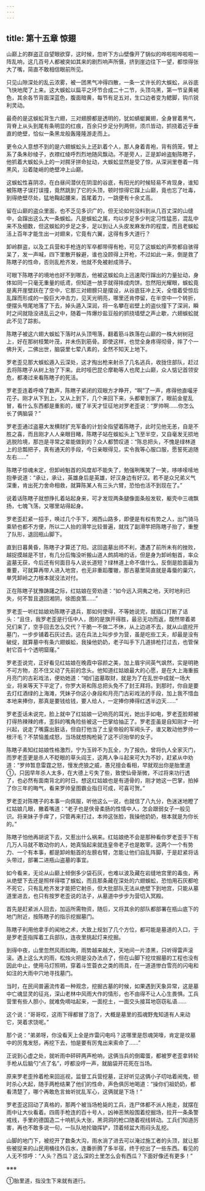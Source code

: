 ```yaml
---
---
---
```

title: 第十五章 惊翅
---




山巅上的群盗正自望眼欲穿，这时候，忽听下方山壁像开了锅似的哗啦啦哗啦啦一阵乱响，这几百号人都被突如其来的剧烈响声所慑，挤到崖边往下一望，都惊得张大了嘴，简直不敢相信眼前所见。

只见山隙深处的乱云浓雾，被一团黑气冲得四散，一条一丈许长的大蜈蚣，从谷底飞快地爬了上来。这大蜈蚣以扁平之环节合成二十二节，头顶乌黑，第一节呈黄褐色，其余各节背面深蓝色，腹面暗黄，每节有足五对，生口边者变为鳃脚，钩爪锐利灵动。

最奇的是这蜈蚣背生六翅，三对翅膀都是透明的，犹如蜻蜓翼翅，全身冒着黑气，背脊上从头到尾有条明显的红痕，百余只步足分列两侧，须爪皆动，抓挠着近乎垂直的绝壁，恰似一条黑龙般轰隆隆游走而上。

更令众人意想不到的是六翅蜈蚣头上还趴着个人，那人身着青袍，背有鸽笼，臂上系了条朱砂绫子，衣襟红绫呼烈烈地随风飘动。不是旁人，正是卸岭盗魁陈瞎子，他抓着大蜈蚣头上的一对腭牙拼命扯动，大蜈蚣显然是受了惊，从深涧里卷着一阵黑风，沿着陡峭的绝壁冲上山巅。

这蜈蚣性喜阴凉，在白昼间潜伏在阴湿的谷底，有阳光的时候轻易不肯现身，谁知被陈瞎子误打误撞，竟然跳到了它的头顶，顿时惊得它蹿上山巅，竟也忘了吐毒，到得绝壁尽处，猛地鞠起腰来，首尾着力，一跳便有十余丈高。

留在山巅的盗众里面，也不乏见多识广的，但无论如何没料到从几百丈深的山缝中，会蹿出这么大一条蜈蚣。凡是蜈蚣之属，均以步足多少判定习性猛恶，混乱中来不及细数，但这蜈蚣的步足之多，足以到让人头皮发麻发炸的程度，而且老蜈蚣活上百年才能生出一对翅来，它竟有六翼，这得有多大道行？

卸岭群盗，以及工兵营和手枪连的军卒都带得有枪，可见了这蜈蚣的声势都自骇得呆了，发一声喊，四下里散开躲避，谁也没顾得上开枪，不过如此一来，倒是救了陈瞎子的性命，否则乱枪齐发，他就不免被射成筛子。

可眼下陈瞎子的境地也好不到哪去，他被这蜈蚣向上迅速爬行蹿出的力量扯动，身体如同一只毫无重量的纸鸢，但知道一放手就得摔成肉饼。忽然阳光耀眼，蜈蚣竟是离开崖壁跃在了空中，它那三对翅膀只是摆设，从谷底狂冲上天，全借着受惊后乱蹿而形成的一股巨大冲击力，见天光明亮，哪里还肯停留，在半空中一个转折，便摆头甩尾地落了下去，掉头遁入深润，将一名攀在岩壁上的盗伙撞下了深涧，瞬时之间就隐没进乱云之中，随着一阵爆炒盐豆般的抓挠墙壁之声止歇，六翅蜈蚣就此不见了踪影。

陈瞎子被这六翅大蜈蚣下落时从头顶甩落，翻着筋斗跌落在山巅的一株大树树冠上，好在那树枝繁叶茂，并未伤到筋骨。即使这样，也觉全身疼得彻骨，摔了个一佛升天，二佛出世，脑袋里七荤八素的，全然不知天上地下。

罗老歪见那大蜈蚣遁入云深处，这才掏出枪来射杀了几名逃兵，收拢住部队，赶过去将陈瞎子从树上抬了下来。此时哑巴昆仑摩勒等人也爬上山巅，众人惦记首领安危，都凑过来看陈瞎子的死活。

罗老歪连着呼唤了数声，陈瞎子紧闭的双眼方才睁开，“啊”了一声，疼得他直嘬牙花子。刚才从下到上，又从上到下，几个来回下来，头都晕到家了，眼前金星乱冒，看什么东西都是重影的，缓了半天才怔征地对罗老歪说：“罗帅啊……你怎么长了俩脑袋？”

罗老歪通过盗墓大发横财扩充军备的计划全指望着陈瞎子，此时见他无恙，自是不胜之喜，而且刚才人人亲眼目睹，陈瞎子站在蜈蚣头上飞至半空，又自毫发无损地逃脱险境，那岂是寻常之辈能做到的？众人都赞叹道：“陈总把头，不愧是绿林道上的总瓢把子，真有通天的手段，今日亲眼得见，实令我等心服口服，愿誓死追随左右……”

陈瞎子惊魂未定，但卸岭魁首的风度却不能失了，勉强咧嘴笑了一笑，哆哆嗦嗦地抱拳说道：“承让，承让，英雄身后是英雄，好汉身边有好汉。若不是众兄弟义气深重，肯出死力舍命相救，就算陈某人有三头六臂，恐怕也活不到现在了。”

说着话陈瞎子就想挣扎着站起身来，可才发现两条腿像面条般发软，躯壳中三魂飘扬，七魄飞荡，又哪里站得起身。

罗老歪赶紧一招手，唤过几个手下，湘西山路多，即便是有权有势之人，出门骑马乘轿也都不方便，所以二人抬的滑竿比较普遍，就找了副滑竿把陈瞎子抬了，重整了队形，退回瓶山脚下。

直到日暮黄昏，陈瞎子才算还了阳。这回盗墓出师不利，遭遇了前所未有的挫败，越捉摸越是不甘，有几分后悔没听搬山道人鹧鸪哨的话，但是身为卸岭魁首，率众盗墓无获，今后还有何面目与人说长道短？绿林道上命不值什么，反倒是脸面最为重要，可就算再带人进入地宫，也无非重蹈覆辙，那古墓里简直就是毒蜃的巢穴，单凭卸岭之力根本就没法对付。

正在陈瞎子犹豫踌躇之际，红姑娘在旁劝道：“如今远入洞夷之地，天时地利已失，何不暂且退回湘阴，徐图良策……”

罗老歪一听红姑娘劝陈瞎子退兵，那如何使得，不等她说完，就插口打断了话头：“且住，我罗老歪是行伍中人，图的是旗开得胜，最忌无功而返，既然带着弟兄们来了，空手回去怎么交代？干脆一不做二不休，从上边进不去，就从山底挖开墓门，一步步铺着石灰过去。这在兵法上叫步步为营，虽是吃些工夫，却最是没有破绽，就算墓中有条六翅蜈蚣，我操他奶奶，老子叫手下几道排枪打过去，也管保射它百十个透明窟窿。”

罗老歪说完，正好看见红姑娘在晚霞中容颜之美，加上眉宇间英气飒然，实是明艳不可方物，忍不住又动了先前的念头。他知道红姑娘最大的心愿，是在大上海重振月亮门的古彩戏法，便劝她道：“咱们盗墓取财，就是为了在乱世中成就一场大业，将来等天下平定了，你罗大哥和陈总把头免不了封王拜将。到那时，你自是要去灯红酒绿的上海滩，凭妹子你这小身段和月亮门古彩戏法的手段，加上我不惜血本地来捧你，那真是要钱给钱，要人给人，一定捧你捧得红透半边天……”

罗老歪话未说完，脸上就中了红姑娘一记响亮的耳光，她出手如电，罗老歪脸颊被打得热辣辣的疼，歪斜的嘴角险些被这一巴掌给抽正了。罗老歪虽是自知刚才一时兴起，说走了嘴露出脏话，但自打他当了土皇帝般的军阀头子，谁又敢动他罗帅一根汗毛？不禁恼羞成怒，当场就想掏枪毙了这不识抬举的女子。

陈瞎子素知红姑娘性格激烈，宁为玉碎不为瓦全，为了报仇，曾将仇人全家灭门，而罗老歪更是杀人不眨眼的草头阎王，这两人争斗起来可大为不妙，赶紧从中劝道：“罗帅暂息雷霆之怒，慢发虎狼之威，愚兄擅会看相，早就观出你是胎里道①，只因早年杀人太多，在大德上亏失了些，致使仙骨渐微，不过将来功行透了，也必然有面南背北的时日。想这红姑娘也是有道骨的，刚才她这一巴掌，拍掉了你三年的晦气，看来罗帅皇图霸业指日可成，可喜可贺。”

罗老歪对陈瞎子的本事一向佩服，听他这么一说，也就信了八九分，色迷迷地瞪了红姑娘几眼，撇着嘴道：“老子也是侠骨柔肠的性情中人，怎会跟弱女子一般见识。将来妹子手痒了，只管再来打过，本帅这张脸，我操他奶奶，根本就是为你长的。”

陈瞎子怕他再胡说下去，又惹出什么祸来。红姑娘绝不会是那种看你罗老歪手下有几万人马就不敢动你的人，她真恼起来就连皇帝老子也是敢宰。这两个一个有势力、一个有本事，都是卸岭魁首的左膀右臂，怎能让他们自乱阵脚，于是赶紧将话头带过，部署二进瓶山盗墓的事宜。

如今看来，无论从山巅上倾倒多少袋石灰，也难以波及藏在岩缝地宫里的毒虫，再从绝壁下去还是照样得喂了蜈蚣，而且那条藏在深处的六翅蜈蚣，恐怕用石灰都呛不死它，只有乱枪齐发才能把它射杀，但大批部队无法从绝壁下到地宫，只能从墓道里进去，也只有按罗老歪说的法子，从墓道中步步为营切入冥殿。

首先是赶紧派人回去，加运所需物资，随后，又将其余的部队都部署在瓶山底下的地门附近，按陈瞎子的指示挖掘墓门。

陈瞎子利用他拿手的闻地之术，大致上规划了几个方位，都可能是墓道的入口，于是罗老歪指挥着工兵部队，连夜里挑起灯来挖掘。

到得中夜，山里忽然风雨如晦，雨势越来越大，天地间一片漆黑，只听得雷声滚滚。遇上这么大的雨，松烛火把是没办法点了，但在山脚下挖坟掘墓的工程也没有因此中止，使用马灯照明，穿着斗笠蓑衣之类的雨具，在一道道惨白雪亮的闪电和如注的大雨中穴地寻找墓门。

当时，在民间普遍流传着一种观念，挖掘古墓的时候，如果遇到天象异常，这是墓中亡魂显灵的征兆，深山老林中风雨大作的情形，也不由得不让人心生畏惧。工兵营里有些人胆小，就难免嘀咕起来，一面挖土，一面交头接耳地窃窃私语……

这个说：“哥哥哎，这雨下得都冒了泡了，大概是墓里的孤魂野鬼知道有人来动它，哭着求饶呢。”

那个说：“弟弟呀，你没看天上全是炸雷闪电吗？这哪里是怨魂哭嚎，肯定是坟墓中的厉鬼发怒，再挖下去，怕是要有厉鬼出来索命了……”

正说到心虚之处，就听雨中砰砰两声枪响，这俩当兵的倒霉蛋，都被罗老歪拿转轮手枪从后脑勺“点了名”，哼都没哼一声，就脑袋开花死在当场。

原来罗老歪拎着枪来回巡视，监督工兵营挖墓，正好听见这俩小子叨咕着闹鬼，顿时杀心大起，随手两枪结果了他们的性命，声色俱厉地喝道：“操你们祖奶奶，都看清楚了，哪个再敢危言耸听扰乱军心，这俩就是下场！”

罗老歪这回动了真格的，那两个被当场枪毙的工兵，连尸体都不派人拖走，就摆在雨中让大伙看着。四周手枪连的百十号人，凶神恶煞般围着挖掘场，拉开一条条警戒线，手里的德国造二十响机头大张，黑洞洞的枪口随着视线转动。工兵们知道厉害，再也不敢多说一句，一队队地抡锄挥铲，顶着倾盆大雨闷头乱挖。

山脚的地门下，被挖开了数条大沟，雨水淌了进去可以淹过施工者的头顶，就让那些被捉来的山民用桶往外舀水，连番折腾了多半宿，终于挖出了一些东西。看见的人无不惊呼：“人头？西瓜？这么深的土里怎么会有西瓜？下面好像还有更多！”

※※※

①胎里道，指没生下来就有道行。